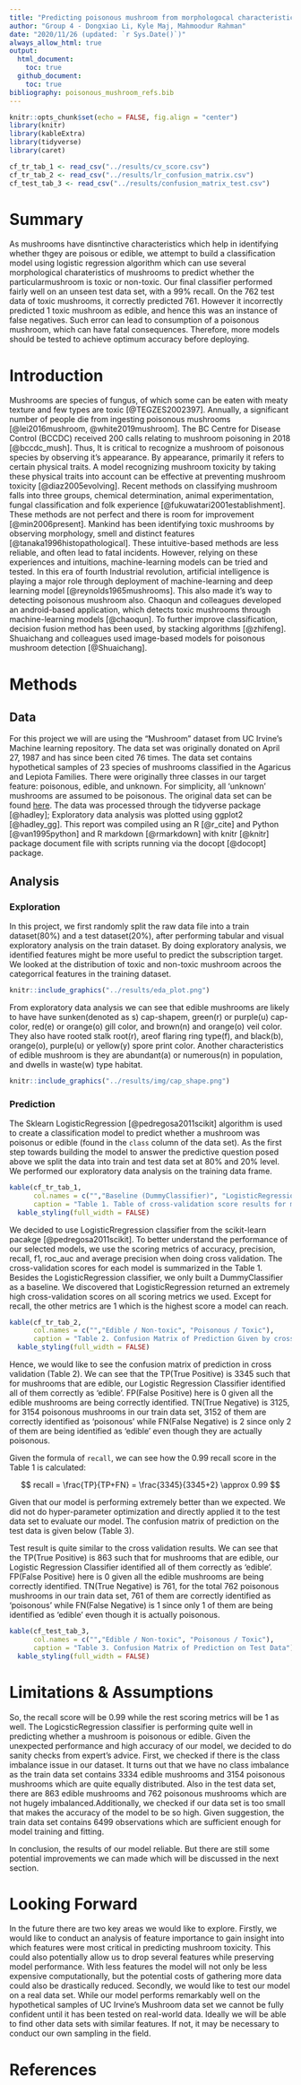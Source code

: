```yaml
---
title: "Predicting poisonous mushroom from morphologocal characteristics"
author: "Group 4 - Dongxiao Li, Kyle Maj, Mahmoodur Rahman"
date: "2020/11/26 (updated: `r Sys.Date()`)"
always_allow_html: true
output: 
  html_document:
    toc: true
  github_document:
    toc: true
bibliography: poisonous_mushroom_refs.bib
---
```


```r
knitr::opts_chunk$set(echo = FALSE, fig.align = "center")
library(knitr)
library(kableExtra)
library(tidyverse)
library(caret)
```

```r
cf_tr_tab_1 <- read_csv("../results/cv_score.csv")
cf_tr_tab_2 <- read_csv("../results/lr_confusion_matrix.csv")
cf_test_tab_3 <- read_csv("../results/confusion_matrix_test.csv")
```

# Summary

As mushrooms have disntinctive characteristics which help in identifying whether thgey are poisous or edible, we attempt to build a classification model using logistic regression algorithm which can use several morphological charateristics of mushrooms to predict whether the particularmushroom is toxic or non-toxic. Our final classifier performed fairly well on an unseen test data set, with a 99% recall. On the 762 test data of toxic mushrooms, it correctly predicted 761. However it incorrectly predicted 1 toxic mushroom as edible, and hence this was an instance of false negatives. Such error can lead to consumption of a poisonous mushroom, which can have fatal consequences. Therefore, more models should be tested to achieve optimum accuracy before deploying.

# Introduction

Mushrooms are species of fungus, of which some can be eaten with meaty texture and few types are toxic [@TEGZES2002397]. Annually, a significant number of people die from ingesting poisonous mushrooms [@lei2016mushroom, @white2019mushroom]. The BC Centre for Disease Control (BCCDC) received 200 calls relating to mushroom poisoning in 2018 [@bccdc_mush]. Thus, It is critical to recognize a mushroom of poisonous species by observing it's appearance. By appearance, primarily it refers to certain physical traits. A model recognizing mushroom toxicity by taking these physical traits into account can be effective at preventing mushroom toxicity [@diaz2005evolving]. Recent methods on classifying mushroom falls into three groups, chemical determination, animal experimentation, fungal classification and folk experience [@fukuwatari2001establishment]. These methods are not perfect and there is room for improvement [@min2006present]. Mankind has been identifying toxic mushrooms by observing morphology, smell and distinct features [@tanaka1996histopathological]. These intuitive-based methods are less reliable, and often lead to fatal incidents. However, relying on these experiences and intuitions, machine-learning models can be tried and tested. In this era of fourth Industrial revolution, artificial intelligence is playing a major role through deployment of machine-learning and deep learning model [@reynolds1965mushrooms]. This also made it's way to detecting poisonous mushroom also. Chaoqun and colleagues developed an android-based application, which detects toxic mushrooms through machine-learning models [@chaoqun]. To further improve classification, decision fusion method has been used, by stacking algorithms [@zhifeng]. Shuaichang and colleagues used image-based models for poisonous mushroom detection [@Shuaichang].

# Methods

## Data

For this project we will are using the "Mushroom" dataset from UC Irvine's Machine learning repository. The data set was originally donated on April 27, 1987 and has since been cited 76 times. The data set contains hypothetical samples of 23 species of mushrooms classified in the Agaricus and Lepiota Families. There were originally three classes in our target feature: poisonous, edible, and unknown. For simplicity, all 'unknown' mushrooms are assumed to be poisonous. The original data set can be found [here](https://archive-beta.ics.uci.edu/ml/datasets/mushroom). The data was processed through the tidyverse package [@hadley]; Exploratory data analysis was plotted using ggplot2 [@hadley_gg]. This report was compiled using an R [@r_cite] and Python  [@van1995python] and R markdown [@rmarkdown] with knitr [@knitr] package document file with scripts running via the docopt [@docopt] package.

## Analysis

### Exploration

In this project, we first randomly split the raw data file into a train dataset(80%) and a test dataset(20%), after performing tabular and visual exploratory analysis on the train dataset. By doing exploratory analysis, we identified features might be more useful to predict the subscription target. We looked at the distribution of toxic and non-toxic mushroom acroos the categorrical features in the training dataset.

```r
knitr::include_graphics("../results/eda_plot.png")
```

From exploratory data analysis we can see that edible mushrooms are likely to have have sunken(denoted as s) cap-shapem, green(r) or purple(u) cap-color, red(e) or orange(o) gill color, and brown(n) and orange(o) veil color. They also have rooted stalk root(r), areof flaring ring type(f), and black(b), orange(o), purple(u) or yellow(y) spore print color. Another characteristics of edible mushroom is they are abundant(a) or numerous(n) in population, and dwells in waste(w) type habitat.

```r
knitr::include_graphics("../results/img/cap_shape.png")
```
### Prediction

The Sklearn LogisticRegression [@pedregosa2011scikit] algorithm is used to create a classification model to predict whether a mushroom was poisonus or edible (found in the `class` column of the data set). As the first step towards building the model to answer the predictive question posed above we split the data into train and test data set at 80% and 20% level. We performed our exploratory data analysis on the training data frame.

```r
kable(cf_tr_tab_1, 
      col.names = c("","Baseline (DummyClassifier)", "LogisticRegression"),
      caption = "Table 1. Table of cross-validation score results for models used") |> 
  kable_styling(full_width = FALSE) 
```

We decided to use LogisticRregression classifier from the scikit-learn pacakge [@pedregosa2011scikit]. To better understand the performance of our selected models, we use the scoring metrics of accuracy, precision, recall, f1, roc_auc and average precision when doing cross validation. The cross-validation scores for each model is summarized in the Table 1. Besides the LogisticRegression classifier, we only built a DummyClassifier as a baseline. We discovered that LogisticRegression returned an extremely high cross-validation scores on all scoring metrics we used. Except for recall, the other metrics are 1 which is the highest score a model can reach.

```r
kable(cf_tr_tab_2, 
      col.names = c("","Edible / Non-toxic", "Poisonous / Toxic"),
      caption = "Table 2. Confusion Matrix of Prediction Given by cross_val_predict") |> 
  kable_styling(full_width = FALSE) 
```

Hence, we would like to see the confusion matrix of prediction in cross validation (Table 2). We can see that the TP(True Positive) is 3345 such that for mushrooms that are edible, our Logistic Regression Classifier identified all of them correctly as 'edible'. FP(False Positive) here is 0 given all the edible mushrooms are being correctly identified. TN(True Negative) is 3125, for 3154 poisonous mushrooms in our train data set, 3152 of them are correctly identified as 'poisonous' while FN(False Negative) is 2 since only 2 of them are being identified as ‘edible’ even though they are actually poisonous.

Given the formula of `recall`, we can see how the $0.99$ recall score in the Table 1 is calculated:

$$ recall = \frac{TP}{TP+FN} = \frac{3345}{3345+2} \approx 0.99 $$ 

Given that our model is performing extremely better than we expected. We did not do hyper-parameter optimization and directly applied it to the test data set to evaluate our model. The confusion matrix of prediction on the test data is given below (Table 3).

Test result is quite similar to the cross validation results. We can see that the TP(True Positive) is 863 such that for mushrooms that are edible, our Logistic Regression Classifier identified all of them correctly as 'edible'. FP(False Positive) here is 0 given all the edible mushrooms are being correctly identified. TN(True Negative) is 761, for the total 762 poisonous mushrooms in our train data set, 761 of them are correctly identified as 'poisonous' while FN(False Negative) is 1 since only 1 of them are being identified as ‘edible’ even though it is actually poisonous.

```r
kable(cf_test_tab_3, 
      col.names = c("","Edible / Non-toxic", "Poisonous / Toxic"),
      caption = "Table 3. Confusion Matrix of Prediction on Test Data") |> 
  kable_styling(full_width = FALSE) 
```

# Limitations & Assumptions
So, the recall score will be 0.99 while the rest scoring metrics will be 1 as well. The LogicsticRegression classifier is performing quite well in predicting whether a mushroom is poisonous or edible. Given the unexpected performance and high accuracy of our model, we decided to do sanity checks from expert’s advice. First, we checked if there is the class imbalance issue in our dataset. It turns out that we have no class imbalance as the train data set contains 3334 edible mushrooms and 3154 poisonous mushrooms which are quite equally distributed. Also in the test data set, there are 863 edible mushrooms and 762 poisonous mushrooms which are not hugely imbalanced.Additionally, we checked if our data set is too small that makes the accuracy of the model to be so high. Given suggestion, the train data set contains 6499 observations which are sufficient enough for model training and fitting.

In conclusion, the results of our model reliable. But there are still some potential improvements we can made which will be discussed in the next section.

# Looking Forward
In the future there are two key areas we would like to explore. Firstly, we would like to conduct an analysis of feature importance to gain insight into which features were most critical in predicting mushroom toxicity. This could also potentially allow us to drop several features while preserving model performance. With less features the model will not only be less expensive computationally, but the potential costs of gathering more data could also be drastically reduced. Secondly, we would like to test our model on a real data set. While our model performs remarkably well on the hypothetical samples of UC Irvine’s Mushroom data set we cannot be fully confident until it has been tested on real-world data. Ideally we will be able to find other data sets with similar features. If not, it may be necessary to conduct our own sampling in the field.

# References
